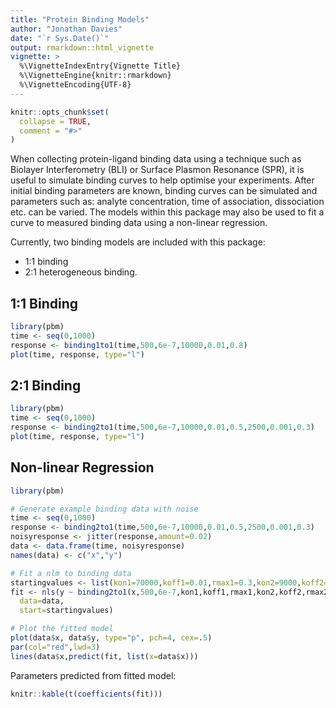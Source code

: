 ```yaml
---
title: "Protein Binding Models"
author: "Jonathan Davies"
date: "`r Sys.Date()`"
output: rmarkdown::html_vignette
vignette: >
  %\VignetteIndexEntry{Vignette Title}
  %\VignetteEngine{knitr::rmarkdown}
  %\VignetteEncoding{UTF-8}
---
```


```r
knitr::opts_chunk$set(
  collapse = TRUE,
  comment = "#>"
)
```

When collecting protein-ligand binding data using a technique such as Biolayer Interferometry (BLI) or Surface Plasmon Resonance (SPR), it is useful to simulate binding curves to help optimise your experiments. After initial binding parameters are known, binding curves can be simulated and parameters such as: analyte concentration, time of association, dissociation etc. can be varied. The models within this package may also be used to fit a curve to measured binding data using a non-linear regression.

Currently, two binding models are included with this package:

 - 1:1 binding
 - 2:1 heterogeneous binding.


## 1:1 Binding

```r
library(pbm)
time <- seq(0,1000)
response <- binding1to1(time,500,6e-7,10000,0.01,0.8)
plot(time, response, type="l")
```


## 2:1 Binding



```r
library(pbm)
time <- seq(0,1000)
response <- binding2to1(time,500,6e-7,10000,0.01,0.5,2500,0.001,0.3)
plot(time, response, type="l")
```

## Non-linear Regression

```r
library(pbm)

# Generate example binding data with noise
time <- seq(0,1000)
response <- binding2to1(time,500,6e-7,10000,0.01,0.5,2500,0.001,0.3)
noisyresponse <- jitter(response,amount=0.02)
data <- data.frame(time, noisyresponse)
names(data) <- c("x","y")

# Fit a nlm to binding data
startingvalues <- list(kon1=70000,koff1=0.01,rmax1=0.3,kon2=9000,koff2=0.004,rmax2=0.3)
fit <- nls(y ~ binding2to1(x,500,6e-7,kon1,koff1,rmax1,kon2,koff2,rmax2),
  data=data,
  start=startingvalues)

# Plot the fitted model
plot(data$x, data$y, type="p", pch=4, cex=.5)
par(col="red",lwd=3)
lines(data$x,predict(fit, list(x=data$x)))
```


Parameters predicted from fitted model:

```r
knitr::kable(t(coefficients(fit)))
```
